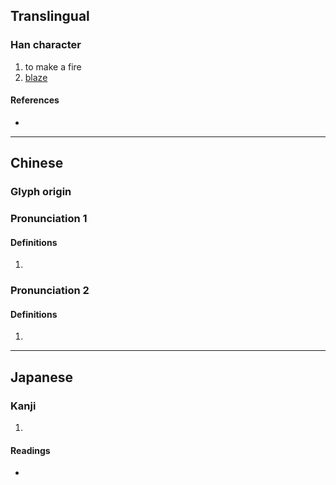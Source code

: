{{also|𬊤}}
{{character info/new}}
==Translingual==

===Han character===
{{Han char|rn=86|rad=火|as=12|sn=16|four=96856|canj=FRRJ|ids=⿰火單}}

# to make a fire
# [[blaze]]

====References====
* {{Han ref|kx=0682.010|dkj=19388|dj=1094.030|hdz=32234.010|uh=71C0|ud=29120|bh=EA4C|bd=59980}}

----

==Chinese==
{{zh-forms|s=𬊤}}

===Glyph origin===
{{Han etym}}

===Pronunciation 1===
{{zh-pron
|m=chǎn,chàn
|c=cin2,zin2
|mc=y
|oc=y
|ma=
|cat=
}}

====Definitions====
{{zh-hanzi}}

# {{rfdef|zh}}

===Pronunciation 2===
{{zh-pron
|m=dǎn
|c=daan6
|mc=y
|oc=y
|ma=
|cat=
}}

====Definitions====
{{zh-hanzi}}

# {{rfdef|zh}}

----

==Japanese==

===Kanji===
{{ja-kanji|grade=|rs=火12}}

# {{defn|lang=ja|sort=火12}}

====Readings====
* {{ja-readings|on=[[せん]] (sen), [[たん]] (tan)|kun=[[たく]] (taku)}}